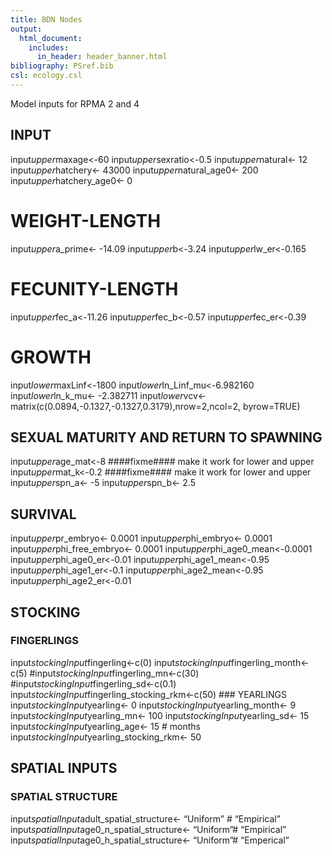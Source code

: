 ```yaml
---
title: BDN Nodes
output: 
  html_document:
    includes:
      in_header: header_banner.html 
bibliography: PSref.bib
csl: ecology.csl  
---
```



Model inputs for RPMA 2 and 4

## INPUT
input$upper$maxage<-60
input$upper$sexratio<-0.5
input$upper$natural<- 12
input$upper$hatchery<- 43000
input$upper$natural_age0<- 200
input$upper$hatchery_age0<- 0

# WEIGHT-LENGTH

input$upper$a_prime<- -14.09
input$upper$b<-3.24
input$upper$lw_er<-0.165

# FECUNITY-LENGTH
input$upper$fec_a<-11.26
input$upper$fec_b<-0.57
input$upper$fec_er<-0.39

# GROWTH
input$lower$maxLinf<-1800
input$lower$ln_Linf_mu<-6.982160
input$lower$ln_k_mu<- -2.382711
input$lower$vcv<- matrix(c(0.0894,-0.1327,-0.1327,0.3179),nrow=2,ncol=2, byrow=TRUE)

## SEXUAL MATURITY AND RETURN TO SPAWNING	

input$upper$age_mat<-8  ####fixme#### make it work for lower and upper
input$upper$mat_k<-0.2 	####fixme#### make it work for lower and upper
input$upper$spn_a<- -5
input$upper$spn_b<- 2.5

## SURVIVAL
input$upper$pr_embryo<- 0.0001
input$upper$phi_embryo<- 0.0001
input$upper$phi_free_embryo<- 0.0001
input$upper$phi_age0_mean<-0.0001
input$upper$phi_age0_er<-0.01
input$upper$phi_age1_mean<-0.95
input$upper$phi_age1_er<-0.1
input$upper$phi_age2_mean<-0.95
input$upper$phi_age2_er<-0.01



## STOCKING ##
### FINGERLINGS
input$stockingInput$fingerling<-c(0)
input$stockingInput$fingerling_month<-c(5)
#input$stockingInput$fingerling_mn<-c(30)
#input$stockingInput$fingerling_sd<-c(0.1)
input$stockingInput$fingerling_stocking_rkm<-c(50)
### YEARLINGS
input$stockingInput$yearling<- 0
input$stockingInput$yearling_month<- 9
input$stockingInput$yearling_mn<- 100
input$stockingInput$yearling_sd<- 15
input$stockingInput$yearling_age<- 15 # months
input$stockingInput$yearling_stocking_rkm<- 50

## SPATIAL INPUTS ##
### SPATIAL STRUCTURE
input$spatialInput$adult_spatial_structure<- "Uniform" # "Empirical"
input$spatialInput$age0_n_spatial_structure<- "Uniform"# "Empirical"
input$spatialInput$age0_h_spatial_structure<- "Uniform"# "Emperical"


